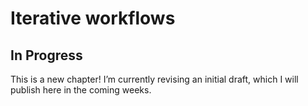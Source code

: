 # Iterative workflows

::: {.callout-warning}
## In Progress

This is a new chapter! I'm currently revising an initial draft, which I will publish here in the coming weeks.
:::
